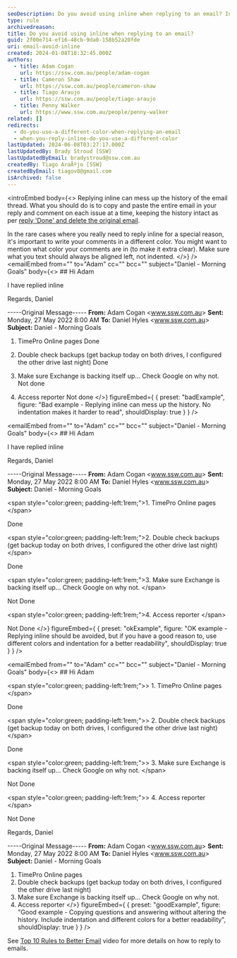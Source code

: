 ```yaml
---
seoDescription: Do you avoid using inline when replying to an email? Instead, copy and paste the entire email in your reply, commenting on each issue at a time, keeping the history intact.
type: rule
archivedreason:
title: Do you avoid using inline when replying to an email?
guid: 2f00e714-ef16-48cb-9da0-158b52a20fde
uri: email-avoid-inline
created: 2024-01-08T18:32:45.000Z
authors:
  - title: Adam Cogan
    url: https://ssw.com.au/people/adam-cogan
  - title: Cameron Shaw
    url: https://ssw.com.au/people/cameron-shaw
  - title: Tiago Araujo
    url: https://ssw.com.au/people/tiago-araujo
  - title: Penny Walker
    url: https://www.ssw.com.au/people/penny-walker
related: []
redirects:
  - do-you-use-a-different-color-when-replying-an-email
  - when-you-reply-inline-do-you-use-a-different-color
lastUpdated: 2024-06-08T03:27:17.000Z
lastUpdatedBy: Brady Stroud [SSW]
lastUpdatedByEmail: bradystroud@ssw.com.au
createdBy: Tiago AraÃºjo [SSW]
createdByEmail: tiagov8@gmail.com
isArchived: false
---
```


<introEmbed
  body={<>
Replying inline can mess up the history of the email thread. What you should do is to copy and paste the entire email in your reply and comment on each issue at a time, keeping the history intact as per [reply 'Done' and delete the original email](/dones-do-you-reply-done-and-delete-the-original-email).

In the rare cases where you really need to reply inline for a special reason, it's important to write your comments in a different color. You might want to mention what color your comments are in (to make it extra clear). Make sure what you text should always be aligned left, not indented.
  </>}
/>
<emailEmbed
  from=""
  to="Adam"
  cc=""
  bcc=""
  subject="Daniel - Morning Goals"
  body={<>
    ## Hi Adam

I have replied inline

Regards,
Daniel

-----Original Message-----
**From:** Adam Cogan &lt;www.ssw.com.au&gt;
**Sent:** Monday, 27 May 2022 8:00 AM
**To:** Daniel Hyles &lt;www.ssw.com.au&gt;
**Subject:** Daniel - Morning Goals

1. TimePro Online pages
   Done

2. Double check backups (get backup today on both drives, I configured the other drive last night)
   Done

3. Make sure Exchange is backing itself up... Check Google on why not.
   Not done

4. Access reporter
   Not done
  </>}
  figureEmbed={ {
    preset: "badExample",
    figure: "Bad example - Replying inline can mess up the history. No indentation makes it harder to read",
    shouldDisplay: true
  } }
/>

<emailEmbed
  from=""
  to="Adam"
  cc=""
  bcc=""
  subject="Daniel - Morning Goals"
  body={<>
    ## Hi Adam

I have replied inline

Regards,
Daniel

-----Original Message-----
**From:** Adam Cogan &lt;www.ssw.com.au&gt;
**Sent:** Monday, 27 May 2022 8:00 AM
**To:** Daniel Hyles &lt;www.ssw.com.au&gt;
**Subject:** Daniel - Morning Goals

&lt;span style="color:green; padding-left:1rem;"&gt;1. TimePro Online pages &lt;/span&gt;

Done

&lt;span style="color:green; padding-left:1rem;"&gt;2. Double check backups (get backup today on both drives, I configured the other drive last night) &lt;/span&gt;

Done

&lt;span style="color:green; padding-left:1rem;"&gt;3. Make sure Exchange is backing itself up... Check Google on why not. &lt;/span&gt;

Not Done

&lt;span style="color:green; padding-left:1rem;"&gt;4. Access reporter &lt;/span&gt;

Not Done
  </>}
  figureEmbed={ {
    preset: "okExample",
    figure: "OK example - Replying inline should be avoided, but if you have a good reason to, use different colors and indentation for a better readability",
    shouldDisplay: true
  } }
/>

<emailEmbed
  from=""
  to="Adam"
  cc=""
  bcc=""
  subject="Daniel - Morning Goals"
  body={<>
    ## Hi Adam

&lt;span style="color:green; padding-left:1rem;"&gt;&gt; 1. TimePro Online pages &lt;/span&gt;

Done

&lt;span style="color:green; padding-left:1rem;"&gt;&gt; 2. Double check backups (get backup today on both drives, I configured the other drive last night) &lt;/span&gt;

Done

&lt;span style="color:green; padding-left:1rem;"&gt;&gt; 3. Make sure Exchange is backing itself up... Check Google on why not. &lt;/span&gt;

Not Done

&lt;span style="color:green; padding-left:1rem;"&gt;&gt; 4. Access reporter &lt;/span&gt;

Not Done

Regards,
Daniel

-----Original Message-----
**From:** Adam Cogan &lt;www.ssw.com.au&gt;
**Sent:** Monday, 27 May 2022 8:00 AM
**To:** Daniel Hyles &lt;www.ssw.com.au&gt;
**Subject:** Daniel - Morning Goals

1. TimePro Online pages
2. Double check backups (get backup today on both drives, I configured the other drive last night)
3. Make sure Exchange is backing itself up... Check Google on why not.
4. Access reporter
  </>}
  figureEmbed={ {
    preset: "goodExample",
    figure: "Good example - Copying questions and answering without altering the history. Include indentation and different colors for a better readability",
    shouldDisplay: true
  } }
/>

See [Top 10 Rules to Better Email](https://tv.ssw.com/top-rules-to-better-email-by-ulysses-maclaren/) video for more details on how to reply to emails.
